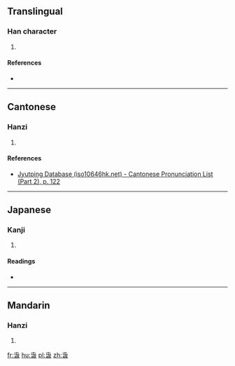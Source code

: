 ==Translingual==

===Han character===
{{Han char|rn=72|rad=日|as=04|sn=8|four=|canj=心山日 (PUA)|ids=⿱[[屯]][[日]]}}

# {{defn|Han|sort=日04}}

====References====
* {{Han ref|kx=0490.280|dkj=13778|dj=0851.270|hdz=21489.070|uh=65FE|ud=26110}}

----

==Cantonese==

===Hanzi===
{{yue-hanzi|jyut=[[ceon1]]|y=cheun1}}

# {{defn|lang=yue|sort=日04}}

====References====
*[http://www.iso10646hk.net/jp/document/download.jsp Jyutping Database (iso10646hk.net) - Cantonese Pronunciation List (Part 2), p. 122]

----

==Japanese==

===Kanji===
{{ja-kanji|grade=|rs=日04}}

# {{defn|lang=ja|sort=日04}}

====Readings====
* {{ja-readings|on=[[しゅん]] (shun)|kun=[[はる]] (haru)}}

----

==Mandarin==

===Hanzi===
{{cmn-hanzi|pin=[[chūn]] ([[chun1]])|wg=ch'un<sup>1</sup>}}

# {{defn|lang=cmn|sort=日04}}

[[fr:旾]]
[[hu:旾]]
[[pl:旾]]
[[zh:旾]]